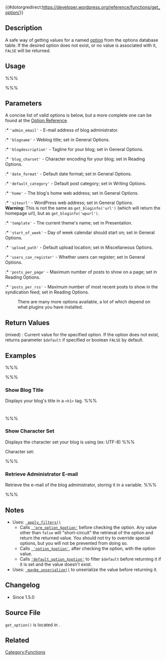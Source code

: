 {{#dotorgredirect:https://developer.wordpress.org/reference/functions/get_option/}}

{{Languages|
{{en|Function Reference/get option}}
{{es|Referencia de Funciones/get option}}
{{it|Riferimento funzioni/get_option}}
{{ja|関数リファレンス/get_option}}
{{ru|Справочник_по_функциям/get option}}
{{vi|Tham Khảo Các Hàm/get option}}
{{zh-cn|get_option}}
}}

== Description ==

A safe way of getting values for a named [[Option_Reference|option]] from the options database table. If the desired option does not exist, or no value is associated with it, <tt>FALSE</tt> will be returned.

== Usage ==

%%% <?php echo get_option( $option, $default ); ?> %%%

== Parameters ==

{{Parameter|$option|string|Name of the option to retrieve. Underscores separate words, lowercase only.|required|<tt>None</tt>}}

A concise list of valid options is below, but a more complete one can be found at the [[Option Reference]].

:* <tt>'admin_email'</tt> - E-mail address of blog administrator.
:* <tt>'blogname'</tt> - Weblog title; set in General Options.
:* <tt>'blogdescription'</tt> - Tagline for your blog; set in General Options.
:* <tt>'blog_charset'</tt> - Character encoding for your blog; set in Reading Options.
:* <tt>'date_format'</tt> - Default date format; set in General Options.
:* <tt>'default_category'</tt> - Default post category; set in Writing Options.
:* <tt>'home'</tt> - The blog's home web address; set in General Options.
:* <tt>'siteurl'</tt> - WordPress web address; set in General Options.<br />'''Warning:''' This is not the same as <tt>get_bloginfo('url')</tt> (which will return the homepage url), but as <tt>get_bloginfo('wpurl')</tt>. 
:* <tt>'template'</tt> - The current theme's name; set in Presentation.
:* <tt>'start_of_week'</tt> - Day of week calendar should start on; set in General Options.
:* <tt>'upload_path'</tt> - Default upload location; set in Miscellaneous Options.
:* <tt>'users_can_register'</tt> - Whether users can register; set in General Options.
:* <tt>'posts_per_page'</tt> - Maximum number of posts to show on a page; set in Reading Options.
:* <tt>'posts_per_rss'</tt> - Maximum number of most recent posts to show in the syndication feed; set in Reading Options.

:There are many more options available, a lot of which depend on what plugins you have installed.

{{Parameter|$default|mixed|The default value to return if no value is returned (ie. the option is not in the database).|optional|<tt>false</tt>}}

== Return Values ==
; (mixed) : Current value for the specified option.  If the option does not exist, returns parameter <tt>$default</tt> if specified or boolean <tt>FALSE</tt> by default.

== Examples ==
%%%<?php

$no_exists_value = get_option( 'no_exists_value' );
var_dump( $no_exists_value ); /* outputs false */

$no_exists_value = get_option( 'no_exists_value', 'default_value' );
var_dump( $no_exists_value ); /* outputs 'default_value' */

?>%%%
=== Show Blog Title ===

Displays your blog's title in a <tt>&lt;h1&gt;</tt> tag.
%%% <h1><?php echo get_option( 'blogname' ); ?></h1> %%%
=== Show Character Set ===

Displays the character set your blog is using (ex: UTF-8)
%%% <p>Character set: <?php echo get_option( 'blog_charset' ); ?> </p> %%%
===Retrieve Administrator E-mail===

Retrieve the e-mail of the blog administrator, storing it in a variable.
%%% <?php $admin_email = get_option( 'admin_email' ); ?> %%%

== Notes ==

* Uses: <tt>[[Function_Reference/apply_filters | apply_filters()]]</tt>
** Calls <tt>[[Plugin_API/Filter_Reference/pre_option_(option_name) | 'pre_option_$option']]</tt> before checking the option. Any value other than <tt>false</tt> will "short-circuit" the retrieval of the option and return the returned value. You should not try to override special options, but you will not be prevented from doing so.
** Calls <tt>[[Plugin_API/Filter_Reference/option_(option_name) | 'option_$option']]</tt>, after checking the option, with the option value.
** Calls <tt>[https://developer.wordpress.org/reference/hooks/default_option_option/ 'default_option_$option']</tt> to filter <tt>$default</tt> before returning it if it is set and the value doesn't exist.
* Uses: <tt>[[Function_Reference/maybe_unserialize | maybe_unserialize()]]</tt> to unserialize the value before returning it.

== Changelog ==

* Since 1.5.0

== Source File ==

<code>get_option()</code> is located in {{Trac|wp-includes/option.php}}.

== Related ==

{{Option Tags}}

{{Tag Footer}}

[[Category:Functions]]